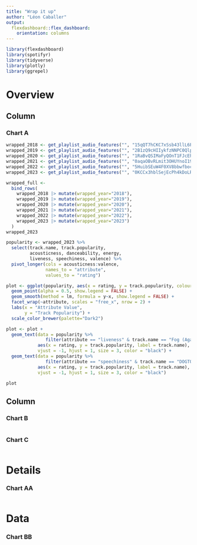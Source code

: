 ```yaml
---
title: "Wrap it up"
author: "Léon Caballer"
output: 
  flexdashboard::flex_dashboard:
    orientation: columns
---
```


```r
library(flexdashboard)
library(spotifyr)
library(tidyverse)
library(plotly)
library(ggrepel)
```

# Overview

## Column

### Chart A

```r
wrapped_2018 <- get_playlist_audio_features("", "15qQT7hCKC7xSsb43llL6P")
wrapped_2019 <- get_playlist_audio_features("", "2B1zQ9cHIIykfzNNPC0Qlp")
wrapped_2020 <- get_playlist_audio_features("", "1RaBvQSIMaFyQOnT1FJcEh")
wrapped_2021 <- get_playlist_audio_features("", "0aqaOBvRLmit3OHUYnoI19")
wrapped_2022 <- get_playlist_audio_features("", "5HuibSEuW4F0XV8bbwfboc")
wrapped_2023 <- get_playlist_audio_features("", "0KCCx3hblSejEcPh4kDoLR")

wrapped_full <-
  bind_rows(
    wrapped_2018 |> mutate(wrapped_year="2018"),
    wrapped_2019 |> mutate(wrapped_year="2019"),
    wrapped_2020 |> mutate(wrapped_year="2020"),
    wrapped_2021 |> mutate(wrapped_year="2021"),
    wrapped_2022 |> mutate(wrapped_year="2022"),
    wrapped_2023 |> mutate(wrapped_year="2023")
  )
wrapped_2023
```
```r
popularity <- wrapped_2023 %>%
  select(track.name, track.popularity,
         acousticness, danceability, energy, 
         liveness, speechiness, valence) %>%
  pivot_longer(cols = acousticness:valence,
               names_to = "attribute",
               values_to = "rating")

plot <- ggplot(popularity, aes(x = rating, y = track.popularity, colour = attribute)) +
  geom_point(alpha = 0.5, show.legend = FALSE) +
  geom_smooth(method = lm, formula = y~x, show.legend = FALSE) +
  facet_wrap(~attribute, scales = "free_x", nrow = 2) +
  labs(x = "Attribute Value",
       y = "Track Popularity") + 
  scale_color_brewer(palette="Dark2")

plot <- plot +
  geom_text(data = popularity %>% 
               filter(attribute == "liveness" & track.name == "Fog (Again) - Live"),
            aes(x = rating, y = track.popularity, label = track.name),
            vjust = -1, hjust = 1, size = 3, color = "black") +
  geom_text(data = popularity %>% 
               filter(attribute == "speechiness" & track.name == "DOGTOOTH"),
            aes(x = rating, y = track.popularity, label = track.name),
            vjust = -1, hjust = 1, size = 3, color = "black")

plot
```

## Column

### Chart B

```r

```

### Chart C

```r

```

# Details

### Chart AA

```r

```

# Data

### Chart BB

```r

```
